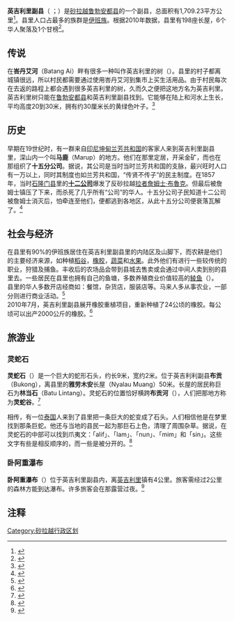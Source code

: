 {{Infobox Settlement
|name=英吉利里副县
|official_name=Daerah Kecil Engkilili
|image_blank_emblem = Flag of Sarawak.svg
|blank_emblem_type = 砂拉越县
|image_map = 
|mapsize=225px
|subdivision_type=州属
|subdivision_name=[[砂拉越|砂拉越]]
|subdivision_type1=省份
|subdivision_name1=[[诗里阿曼省|诗里阿曼省]]
|subdivision_type2=县
|subdivision_name2=[[鲁勃安都县|鲁勃安都县]]
|subdivision_type3=地方政府
|subdivision_name3=鲁勃安都县议会 ''Lubok Antu District Council (MDLA)''
|area_total_km2 = 1709.23
|population_total = 
|population_density_km2 = auto
|population_as_of = 
|seat_type =副县城
|seat = [[英吉利里|英吉利里]]镇
|website =
}}

'''英吉利里副县'''（{{lang-en|Engkilili Sub-District}} ；{{lang-ms|Daerah Kecil Engkilili}}）是[[砂拉越|砂拉越]][[鲁勃安都县|鲁勃安都县]]的一个副县，总面积有1,709.23平方公里<ref name="pantu1">{{Cite web | url = http://www.sriamanro.sarawak.gov.my/modules/web/page.php?id=72&menu_id=0&sub_id=86 | publisher = 诗里阿曼省公署 | title = 诗里阿曼省概况 | date =2011-12-13| accessdate = 2011年12月16日 | deadurl = yes | archiveurl = https://web.archive.org/web/20120730001813/http://www.sriamanro.sarawak.gov.my/modules/web/page.php?id=72&menu_id=0&sub_id=86 | archivedate = 2012年7月30日 }}{{ms}}</ref>。县里人口占最多的族群是[[伊班族|伊班族]]。根据2010年数据，县里有198座长屋，6个华人聚落及1个甘榜<ref>{{Cite web | url = http://telecentre.my/engkilili/index.php/en/population.html | publisher = 马来西亚新闻、信息与文化部 | title = 英吉利利副县人口 | date =2010-05-03| accessdate = 2011年12月18日 }}{{dead link|date=2018年4月 |bot=InternetArchiveBot |fix-attempted=yes }}{{en}}</ref>。

== 传说 ==
在'''峇丹艾河'''（Batang Ai）畔有很多一种叫作英吉利里的树（''{{lang-ms|Engkilili}}''）。县里的村子都离城镇很远，所以村民都需要通过使用峇丹艾河到集市上买生活用品。由于村民每次在去返的路程上都会遇到很多英吉利里的树，久而久之便把这地方名为英吉利里。<br />
英吉利里树只能在[[鲁勃安都县|鲁勃安都县]]和英吉利里副县找到。它能够在陆上和河水上生长，平均高度20到30米，拥有约30厘米长的黄绿色叶子。<ref>{{Cite web | url = http://telecentre.my/engkilili/index.php/en/history.html | title = 历史 | publisher = 马来西亚新闻、信息与文化部 | date =2010-03-03| accessdate = 2011年12月18日 }}{{dead link|date=2018年4月 |bot=InternetArchiveBot |fix-attempted=yes }}{{en}}</ref><br />

== 历史 ==
早期在19世纪时，有一群来自[[印尼|印尼]][[坤甸|坤甸]][[兰芳共和国|兰芳共和国]]的客家人来到英吉利里副县里，深山内一个叫'''马鹿'''（Marup）的地方。他们在那里定居，开采金矿，而也在那组织了'''十五分公司'''。据说，其公司是当时当时兰芳共和国的支脉，最兴旺时人口有一万以上，同时其制度也如兰芳共和国，“传贤不传子”的民主制度。在1857年，当时[[石隆门县|石隆门县]]里的'''[[十二公司|十二公司]]'''爆发了反砂拉越[[拉者|拉者]][[詹姆士·布魯克|詹姆士·布魯克]]。但最后被詹姆士镇压了下来，而杀死了几乎所有“公司”的华人。十五分公司子民知道十二公司被詹姆士消灭后，怕牵连至他们，便都逃到各地区，从此十五分公司便衰落瓦解了。<ref>{{Cite web| url = http://www.intimes.com.my/yeo-html/yeo596a.htm| title = 成邦江的华人| publisher = 国际时报| date =2009-09-06| accessdate = 2011年12月24日| archive-url = https://web.archive.org/web/20111214180643/http://www.intimes.com.my/yeo-html/yeo596a.htm| archive-date = 2011年12月14日| dead-url = yes}}{{en}}</ref>

== 社会与经济 ==
在县里有90%的伊班族居住在英吉利里副县里的内陆区及山脚下，而农耕是他们的主要经济来源，如种植[[稻谷|稻谷]]，[[橡胶|橡胶]]，[[蔬菜|蔬菜]]和[[水果|水果]]。此外他们有进行一些较传统的职业，狩猎及捕鱼。丰收后的农场品会带到县城去售卖或会通过中间人卖到别的县里去。一些居民在县里也拥有自己的鱼塘，多数养殖商业价值较高的[[鲮|鲮鱼]]（''{{lang-ms|Ikan Lampang}}''）。<br />
县里的华人多数开店经商如：餐馆，杂货店，服装店等。马来人多从事农业，一部分则进行商业活动。<ref>{{Cite web | url = http://telecentre.my/engkilili/index.php/en/socio-economics.html | title = 社会与经济 | publisher = 马来西亚新闻、信息与文化部 | date =2010-05-31| accessdate = 2011年12月17日 }}{{dead link|date=2018年4月 |bot=InternetArchiveBot |fix-attempted=yes }}{{en}}</ref><br />
2010年7月，英吉利里副县展开橡胶重植项目，重新种植了24公顷的橡胶。每公顷可以出产2000公斤的橡胶。<ref>{{Cite web | url = http://telecentre.my/engkilili/index.php/en/farming-and-plantation.html | title = 农耕和种植 | publisher = 马来西亚新闻、信息与文化部 | date =2010-03-03| accessdate = 2011年12月17日 }}{{dead link|date=2018年4月 |bot=InternetArchiveBot |fix-attempted=yes }}{{en}}</ref><br />

== 旅游业 ==
===灵蛇石 ===
'''灵蛇石'''（''{{lang-ms|Batu Nabau}}''）是一个巨大的蛇形石头，约长9米，宽约2米。位于英吉利利副县'''布贡'''（Bukong），离县里的'''雅劳木安'''长屋（Nyalau Muang）50米。长屋的居民称巨石为'''林当石'''（Batu Lintang）。灵蛇石的位置恰好横跨'''布贡河'''（''{{lang-ms|Sungai Bukong}}''），人们把那地方称为'''灵蛇谷'''。<ref>{{Cite web | url = http://telecentre.my/engkilili/index.php/en/tourism.html?start=1 | title = 迷人的灵蛇石 | publisher = 马来西亚新闻、信息与文化部 | date =2010-03-30| accessdate = 2009年9月28日 }}{{dead link|date=2018年4月 |bot=InternetArchiveBot |fix-attempted=yes }}{{en}}</ref>

相传，有一位[[泰国|泰国]]人来到了县里把一条巨大的蛇变成了石头。人们相信他是在梦里找到那条巨蛇。他还与当地的县民一起为那巨石上色，清理了周围杂草。据说，在灵蛇石的中部可以找到爪夷文：「alif」、「lam」、「nun」、「mim」和「sin」。这些文字有些是相反顺序的，而一些是被分开的。<ref>{{Cite web | url = http://telecentre.my/engkilili/index.php/en/tourism.html | title = 未解之谜-灵蛇石 | publisher = 马来西亚新闻、信息与文化部 | date =2010-03-30| accessdate = 2011年12月20日 }}{{dead link|date=2018年4月 |bot=InternetArchiveBot |fix-attempted=yes }}{{en}}</ref><br />

===卧阿重瀑布===
'''卧阿重瀑布'''（''{{lang-ms|Air Terjun Wong Ajong}}''）位于英吉利里副县内，离[[英吉利里|英吉利里]]镇有4公里。旅客需经过2公里的森林方能到达瀑布。许多旅客会在那露营过夜。<ref>{{Cite web | url = http://telecentre.my/engkilili/index.php/en/tourism.html?start=2 | title = Beauty Of Wong Ajong And Gawai’s Gaiety | publisher = 马来西亚新闻、信息与文化部 | date =2010-09-28| accessdate = 2011年12月20日 }}{{dead link|date=2018年4月 |bot=InternetArchiveBot |fix-attempted=yes }}{{en}}</ref>

==注释==
{{reflist}}

{{砂拉越}}
[[Category:砂拉越行政区划|Category:砂拉越行政区划]]